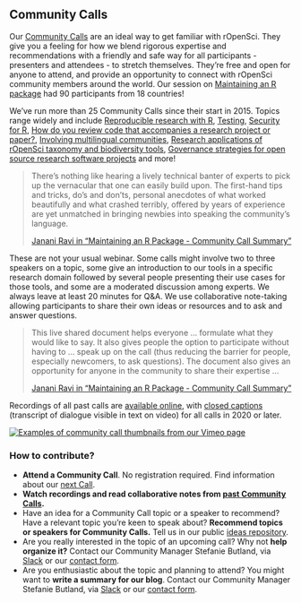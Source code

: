## Community Calls {#commcalls}


Our [Community Calls](https://ropensci.org/commcalls/) are an ideal way to get familiar with rOpenSci. They give you a feeling for how we blend rigorous expertise and recommendations with a friendly and safe way for all participants - presenters and attendees - to stretch themselves. They’re free and open for anyone to attend, and provide an opportunity to connect with rOpenSci community members around the world. Our session on [Maintaining an R package](https://ropensci.org/commcalls/2020-03-18/) had 90 participants from 18 countries!

We’ve run more than 25 Community Calls since their start in 2015. Topics range widely and include [Reproducible research with R](https://ropensci.org/commcalls/2019-07-30/), [Testing](https://ropensci.org/commcalls/2019-12-05/), [Security for R](https://ropensci.org/commcalls/2019-05-07/), [How do you review code that accompanies a research project or paper?](https://ropensci.org/commcalls/2018-10-16/), [Involving multilingual communities](https://ropensci.org/commcalls/2019-06-28/), [Research applications of rOpenSci taxonomy and biodiversity tools](https://ropensci.org/commcalls/2019-03-27/), [Governance strategies for open source research software projects](https://ropensci.org/commcalls/2018-12-18/) and more!

> There’s nothing like hearing a lively technical banter of experts to pick up the vernacular that one can easily build upon. The first-hand tips and tricks, do’s and don’ts, personal anecdotes of what worked beautifully and what crashed terribly, offered by years of experience are yet unmatched in bringing newbies into speaking the community’s language.
>
> [Janani Ravi in "Maintaining an R Package - Community Call Summary"](https://ropensci.org/blog/2020/07/14/commcall-maintaining-pkg/)

These are not your usual webinar. Some calls might involve two to three speakers on a topic, some give an introduction to our tools in a specific research domain followed by several people presenting their use cases for those tools, and some are a moderated discussion among experts. We always leave at least 20 minutes for Q&A. We use collaborative note-taking allowing participants to share their own ideas or resources and to ask and answer questions. 

> This live shared document helps everyone ... formulate what they would like to say. It also gives people the option to participate without having to ... speak up on the call (thus reducing the barrier for people, especially newcomers, to ask questions). The document also gives an opportunity for anyone in the community to share their expertise ...
>
> [Janani Ravi in "Maintaining an R Package - Community Call Summary"](https://ropensci.org/blog/2020/07/14/commcall-maintaining-pkg/)

Recordings of all past calls are [available online](https://vimeo.com/ropensci), with [closed captions](https://ropensci.org/blog/2020/07/15/subtitles/) (transcript of dialogue visible in text on video) for all calls in 2020 or later.

<!-- 
To get composite image:
- Go to https://vimeo.com/ropensci
- Using your browsers dev tools, Inspect the element of a video thumbnail
- Set the outermost div (clip__wrapper) which has a width of 50% to 25%
- Change the attribute "padding-left" of the outermost div of the EVEN thumbnails to "padding-right"
- Zoom to the appropriate size
- Use GIMP > Create > Screenshot to take the screen shot
(If Vimeo changes any stylings, this may all change!)
-->

[![Examples of community call thumbnails from our Vimeo page](images/comm_calls_2020-08.png "Examples of community call thumbnails from our Vimeo page")](https://vimeo.com/ropensci)

### How to contribute? 

*   **Attend a Community Call**. No registration required. Find information about our [next Call](https://ropensci.org/commcalls/). 
*   **Watch recordings and read collaborative notes from [past Community Calls](https://ropensci.org/commcalls/).**
*   Have an idea for a Community Call topic or a speaker to recommend? Have a relevant topic you're keen to speak about? **Recommend topics or speakers for Community Calls.** Tell us in our public [ideas repository](https://github.com/ropensci-org/community-calls).
*   Are you really interested in the topic of an upcoming call? Why not **help organize it?** Contact our Community Manager Stefanie Butland, via [Slack](#channels-slack) or our [contact form](https://ropensci.org/contact/).
*   Are you enthusiastic about the topic and planning to attend? You might want to **write a summary for our blog**. Contact our Community Manager Stefanie Butland, via [Slack](#channels-slack) or our [contact form](https://ropensci.org/contact/).

